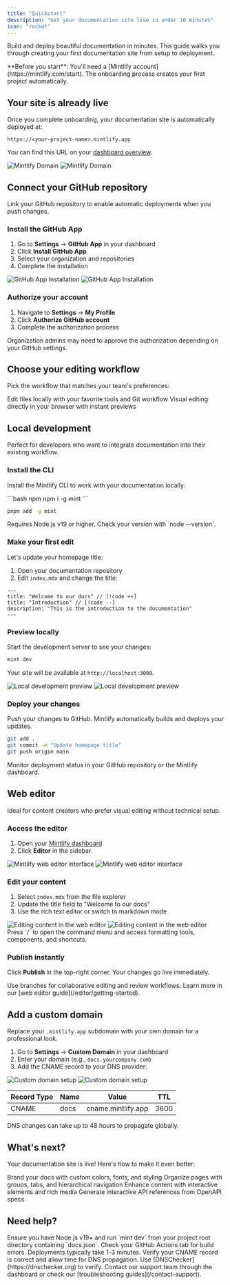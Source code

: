 ```yaml
---
title: "Quickstart"
description: "Get your documentation site live in under 10 minutes"
icon: "rocket"
---
```


Build and deploy beautiful documentation in minutes. This guide walks you through creating your first documentation site from setup to deployment.

<Info>
**Before you start**: You'll need a [Mintlify account](https://mintlify.com/start). The onboarding process creates your first project automatically.
</Info>

## Your site is already live

Once you complete onboarding, your documentation site is automatically deployed at:

```
https://<your-project-name>.mintlify.app
```

You can find this URL on your [dashboard overview](https://dashboard.mintlify.com/).

<Frame>
  <img src="/images/quickstart/mintlify-domain-light.png" alt="Mintlify Domain" className="block dark:hidden" />
  <img src="/images/quickstart/mintlify-domain-dark.png" alt="Mintlify Domain" className="hidden dark:block" />
</Frame>

## Connect your GitHub repository

Link your GitHub repository to enable automatic deployments when you push changes.

### Install the GitHub App

1. Go to **Settings** → **GitHub App** in your dashboard
2. Click **Install GitHub App**
3. Select your organization and repositories
4. Complete the installation

<Frame>
  <img src="/images/quickstart/github-app-installation-light.png" alt="GitHub App Installation" className="block dark:hidden" />
  <img src="/images/quickstart/github-app-installation-dark.png" alt="GitHub App Installation" className="hidden dark:block" />
</Frame>

### Authorize your account

1. Navigate to **Settings** → **My Profile**
2. Click **Authorize GitHub account**
3. Complete the authorization process

<Tip>
Organization admins may need to approve the authorization depending on your GitHub settings.
</Tip>

## Choose your editing workflow

Pick the workflow that matches your team's preferences:

<CardGroup cols={2}>
  <Card title="Local development" icon="terminal" href="#local-development">
    Edit files locally with your favorite tools and Git workflow
  </Card>
  <Card title="Web editor" icon="mouse-pointer-2" href="#web-editor">
    Visual editing directly in your browser with instant previews
  </Card>
</CardGroup>

## Local development

Perfect for developers who want to integrate documentation into their existing workflow.

### Install the CLI

Install the Mintlify CLI to work with your documentation locally:

<CodeGroup>
```bash npm
npm i -g mint
```

```bash pnpm
pnpm add -g mint
```
</CodeGroup>

<Warning>
Requires Node.js v19 or higher. Check your version with `node --version`.
</Warning>

### Make your first edit

Let's update your homepage title:

1. Open your documentation repository
2. Edit `index.mdx` and change the title:

```mdx index.mdx
---
title: "Welcome to our docs" // [!code ++]
title: "Introduction" // [!code --]
description: "This is the introduction to the documentation"
---
```

### Preview locally

Start the development server to see your changes:

```bash
mint dev
```

Your site will be available at `http://localhost:3000`.

<Frame>
  <img src="/images/quickstart/mintlify-dev-light.png" alt="Local development preview" className="block dark:hidden" />
  <img src="/images/quickstart/mintlify-dev-dark.png" alt="Local development preview" className="hidden dark:block" />
</Frame>

### Deploy your changes

Push your changes to GitHub. Mintlify automatically builds and deploys your updates.

```bash
git add .
git commit -m "Update homepage title"
git push origin main
```

Monitor deployment status in your GitHub repository or the Mintlify dashboard.

## Web editor

Ideal for content creators who prefer visual editing without technical setup.

### Access the editor

1. Open your [Mintlify dashboard](https://dashboard.mintlify.com)
2. Click **Editor** in the sidebar

<Frame>
  <img alt="Mintlify web editor interface" src="/images/quickstart/web-editor-light.png" className="block dark:hidden" />
  <img alt="Mintlify web editor interface" src="/images/quickstart/web-editor-dark.png" className="hidden dark:block" />
</Frame>

### Edit your content

1. Select `index.mdx` from the file explorer
2. Update the title field to "Welcome to our docs"
3. Use the rich text editor or switch to markdown mode

<Frame>
  <img alt="Editing content in the web editor" src="/images/quickstart/web-editor-editing-light.png" className="block dark:hidden" />
  <img alt="Editing content in the web editor" src="/images/quickstart/web-editor-editing-dark.png" className="hidden dark:block" />
</Frame>

<Tip>
Press `/` to open the command menu and access formatting tools, components, and shortcuts.
</Tip>

### Publish instantly

Click **Publish** in the top-right corner. Your changes go live immediately.

<Info>
Use branches for collaborative editing and review workflows. Learn more in our [web editor guide](/editor/getting-started).
</Info>

## Add a custom domain

Replace your `.mintlify.app` subdomain with your own domain for a professional look.

1. Go to **Settings** → **Custom Domain** in your dashboard
2. Enter your domain (e.g., `docs.yourcompany.com`)
3. Add the CNAME record to your DNS provider:

<Frame>
  <img src="/images/quickstart/custom-domain-light.png" alt="Custom domain setup" className="block dark:hidden" />
  <img src="/images/quickstart/custom-domain-dark.png" alt="Custom domain setup" className="hidden dark:block" />
</Frame>

| Record Type | Name | Value | TTL |
|-------------|------|-------|-----|
| CNAME | docs | cname.mintlify.app | 3600 |

<Warning>
DNS changes can take up to 48 hours to propagate globally.
</Warning>

## What's next?

Your documentation site is live! Here's how to make it even better:

<CardGroup cols={2}>
  <Card title="Customize your theme" icon="paintbrush" href="/themes">
    Brand your docs with custom colors, fonts, and styling
  </Card>
  <Card title="Structure navigation" icon="map" href="/navigation">
    Organize pages with groups, tabs, and hierarchical navigation
  </Card>
  <Card title="Add components" icon="puzzle" href="/components/accordions">
    Enhance content with interactive elements and rich media
  </Card>
  <Card title="API documentation" icon="code" href="/api-playground/overview">
    Generate interactive API references from OpenAPI specs
  </Card>
</CardGroup>

## Need help?

<AccordionGroup>
  <Accordion title="Local preview isn't working">
    Ensure you have Node.js v19+ and run `mint dev` from your project root directory containing `docs.json`.
  </Accordion>
  
  <Accordion title="Changes aren't appearing on my live site">
    Check your GitHub Actions tab for build errors. Deployments typically take 1-3 minutes.
  </Accordion>
  
  <Accordion title="Custom domain won't connect">
    Verify your CNAME record is correct and allow time for DNS propagation. Use [DNSChecker](https://dnschecker.org) to verify.
  </Accordion>
  
  <Accordion title="Still stuck?">
    Contact our support team through the dashboard or check our [troubleshooting guides](/contact-support).
  </Accordion>
</AccordionGroup>